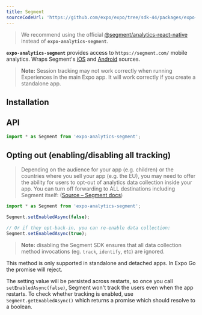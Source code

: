 ```yaml
---
title: Segment
sourceCodeUrl: 'https://github.com/expo/expo/tree/sdk-44/packages/expo-analytics-segment'
---
```



> We recommend using the official [@segment/analytics-react-native](https://github.com/segmentio/analytics-react-native) instead of **`expo-analytics-segment`**.

**`expo-analytics-segment`** provides access to `https://segment.com/` mobile analytics. Wraps Segment's [iOS](https://segment.com/docs/sources/mobile/ios/) and [Android](https://segment.com/docs/sources/mobile/android/) sources.

> **Note:** Session tracking may not work correctly when running Experiences in the main Expo app. It will work correctly if you create a standalone app.

<PlatformsSection android emulator ios simulator />

## Installation

<InstallSection packageName="expo-analytics-segment" />

## API

```js
import * as Segment from 'expo-analytics-segment';
```

<APISection packageName="expo-analytics-segment" apiName="Segment" />

## Opting out (enabling/disabling all tracking)

> Depending on the audience for your app (e.g. children) or the countries where you sell your app (e.g. the EU), you may need to offer the ability for users to opt-out of analytics data collection inside your app. You can turn off forwarding to ALL destinations including Segment itself:
> ([Source – Segment docs](https://segment.com/docs/sources/mobile/ios/#opt-out))

```js
import * as Segment from 'expo-analytics-segment';

Segment.setEnabledAsync(false);

// Or if they opt-back-in, you can re-enable data collection:
Segment.setEnabledAsync(true);
```

> **Note:** disabling the Segment SDK ensures that all data collection method invocations (eg. `track`, `identify`, etc) are ignored.

This method is only supported in standalone and detached apps. In Expo Go the promise will reject.

The setting value will be persisted across restarts, so once you call `setEnabledAsync(false)`, Segment won't track the users even when the app restarts. To check whether tracking is enabled, use `Segment.getEnabledAsync()` which returns a promise which should resolve to a boolean.
